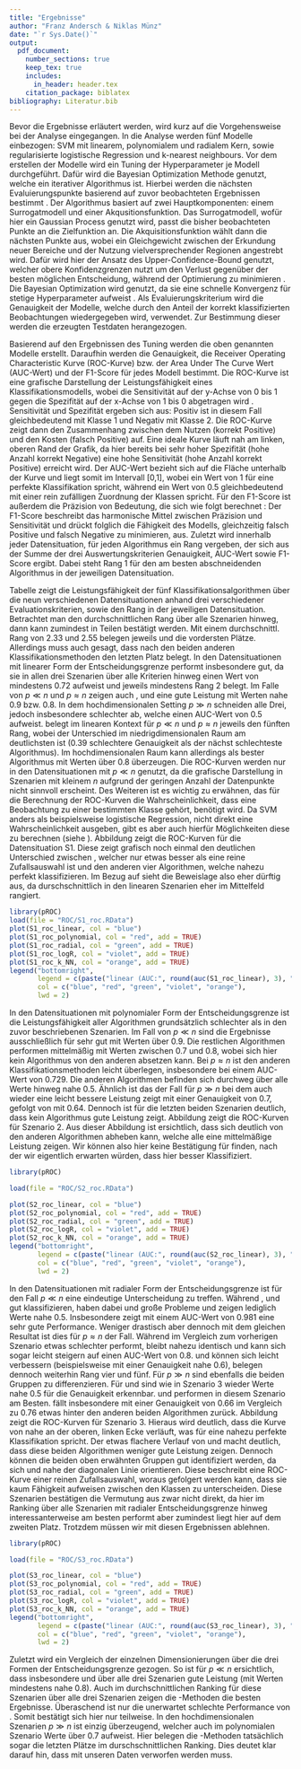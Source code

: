 ```yaml
---
title: "Ergebnisse"
author: "Franz Andersch & Niklas Münz"
date: "`r Sys.Date()`"
output: 
  pdf_document:
    number_sections: true
    keep_tex: true
    includes:
      in_header: header.tex
    citation_package: biblatex
bibliography: Literatur.bib
---
```

\subsection{Vorgehensweise bei der Analyse}
Bevor die Ergebnisse erläutert werden, wird kurz auf die Vorgehensweise bei der Analyse eingegangen. In die Analyse werden fünf Modelle einbezogen: SVM mit linearem, polynomialem und radialem Kern, sowie regularisierte logistische Regression und k-nearest neighbours.\newline
Vor dem erstellen der Modelle wird ein Tuning der Hyperparameter je Modell durchgeführt. Dafür wird die Bayesian Optimization Methode genutzt, welche ein iterativer Algorithmus ist. Hierbei werden die nächsten Evaluierungspunkte basierend auf zuvor beobachteten Ergebnissen bestimmt \parencite{yangHyperparameterOptimizationMachine2020}. Der Algorithmus basiert auf zwei Hauptkomponenten: einem Surrogatmodell und einer Akqusitionsfunktion. Das Surrogatmodell, wofür hier ein Gaussian Process genutzt wird, passt die bisher beobachteten Punkte an die Zielfunktion an. Die Akquisitionsfunktion wählt dann die nächsten Punkte aus, wobei ein Gleichgewicht zwischen der Erkundung neuer Bereiche und der Nutzung vielversprechender Regionen angestrebt wird. Dafür wird hier der Ansatz des Upper-Confidence-Bound genutzt, welcher obere Konfidenzgrenzen nutzt um den Verlust gegenüber der besten möglichen Entscheidung, während der Optimierung zu minimieren \parencite{snoekPracticalBayesianOptimization2012}.
\begin{align}
a_{UCB}(\mathbf{x};~\left\{\mathbf{x}_n,y_n\right\},\theta) = \mu(\mathbf{x};~\left\{\mathbf{x}_n,y_n\right\},\theta) + k \sigma(\mathbf{x};~\left\{\mathbf{x}_n,y_n\right\},\theta)
\end{align}
Die Bayesian Optimization wird genutzt, da sie eine schnelle Konvergenz für stetige Hyperparameter aufweist \parencite{yangHyperparameterOptimizationMachine2020}. Als Evaluierungskriterium wird die Genauigkeit der Modelle, welche durch den Anteil der korrekt klassifizierten Beobachtungen wiedergegeben wird, verwendet. Zur Bestimmung dieser werden die erzeugten Testdaten herangezogen.

Basierend auf den Ergebnissen des Tuning werden die oben genannten Modelle erstellt. Daraufhin werden die Genauigkeit, die Receiver Operating Characteristic Kurve (ROC-Kurve) bzw. der Area Under The Curve Wert (AUC-Wert) und der F1-Score für jedes Modell bestimmt.\newline
Die ROC-Kurve ist eine grafische Darstellung der Leistungsfähigkeit eines Klassifikationsmodells, wobei die Sensitivität auf der y-Achse von 0 bis 1 gegen die Spezifität auf der x-Achse von 1 bis 0 abgetragen wird \parencite{fawcettIntroductionROCAnalysis2006}. Sensitivität und Spezifität ergeben sich aus:
\begin{align}
Sensitivität=\frac{korrekt~Positiv}{korrekt~Positiv~+~falsch~Negativ}
\end{align}
\begin{align}
Spezifität=\frac{korrekt~Negativ}{falsch~Positiv~+~korrekt~Negativ}
\end{align}
Positiv ist in diesem Fall gleichbedeutend mit Klasse 1 und Negativ mit Klasse 2. Die ROC-Kurve zeigt dann den Zusammenhang zwischen dem Nutzen (korrekt Positive) und den Kosten (falsch Positive) auf. Eine ideale Kurve läuft nah am linken, oberen Rand der Grafik, da hier bereits bei sehr hoher Spezifität (hohe Anzahl korrekt Negative) eine hohe Sensitivität (hohe Anzahl korrekt Positive) erreicht wird.  Der AUC-Wert bezieht sich auf die Fläche unterhalb der Kurve und liegt somit im Intervall [0,1], wobei ein Wert von 1 für eine perfekte Klassifikation spricht, während ein Wert von 0.5 gleichbedeutend mit einer rein zufälligen Zuordnung der Klassen spricht.\newline
Für den F1-Score ist außerdem die Präzision von Bedeutung, die sich wie folgt berechnet \parencite{fawcettIntroductionROCAnalysis2006}:
\begin{align}
Präzision=\frac{korrekt~Positiv}{korrekt~Positiv~+~falsch~Positiv}
\end{align}
Der F1-Score beschreibt das harmonische Mittel zwischen Präzision und Sensitivität und drückt folglich die Fähigkeit des Modells, gleichzeitig falsch Positive und falsch Negative zu minimieren, aus.
\begin{align}
F1\text{-}Score=\frac{2}{1/Präzision~+~1/Sensitivität}
\end{align}\newline
Zuletzt wird innerhalb jeder Datensituation, für jeden Algorithmus ein Rang vergeben, der sich aus der Summe der drei Auswertungskriterien Genauigkeit, AUC-Wert sowie F1-Score ergibt. Dabei steht Rang 1 für den am besten abschneidenden Algorithmus in der jeweiligen Datensituation.

\subsection{Darstellung der Ergebnisse}
Tabelle \ref{tab:TabVergleich} zeigt die Leistungsfähigkeit der fünf Klassifikationsalgorithmen über die neun verschiedenen Datensituationen anhand drei verschiedener Evaluationskriterien, sowie den Rang in der jeweiligen Datensituation.\newline
Betrachtet man den durchschnittlichen Rang über alle Szenarien hinweg, dann kann \textbf{H1} zumindest in Teilen bestätigt werden. Mit einem durchschnittl. Rang von 2.33 und 2.55 belegen jeweils \textit{SVM-P} und \textit{SVM-R} die vordersten Plätze. Allerdings muss auch gesagt, dass \textit{SVM-L} nach den beiden anderen Klassifikationsmethoden den letzten Platz belegt.
\afterpage{
\clearpage
\begin{landscape}

```r
library(gridExtra)
library(knitr)
library(xtable)

load(file = "Tabellen/Tabellen_S1_S4_S7.RData")
load(file = "Tabellen/Tabellen_S2_S5_S8.RData")
load(file = "Tabellen/Tabellen_S3_S6_S9.RData")

cat(
  "\\begin{table}[h]",
  "\\centering",
  "\\begin{tabular}{|c|c|c|c|}",
  "\\hline\n",
  "& \\textbf{linear} & \\textbf{polynomial} & \\textbf{radial} \\\\",
  "\\hline",
  # p << n
  "\\multirow{5}{*}{\\textbf{$p \\ll n$}} & ",
  kable(S1_Tabelle, format = "latex", booktabs = TRUE, linesep = "", row.names = TRUE), " & ",
  kable(S2_Tabelle, format = "latex", booktabs = TRUE, linesep = "", row.names = TRUE), " & ",
  kable(S3_Tabelle, format = "latex", booktabs = TRUE, linesep = "", row.names = TRUE), " \\\\",
  "\\hline",
  # p = n
  "\\multirow{5}{*}{\\textbf{$p \\approx n$}} & ",
  kable(S4_Tabelle, format = "latex", booktabs = TRUE, linesep = "", row.names = TRUE), " & ",
  kable(S5_Tabelle, format = "latex", booktabs = TRUE, linesep = "", row.names = TRUE), " & ",
  kable(S6_Tabelle, format = "latex", booktabs = TRUE, linesep = "", row.names = TRUE), " \\\\",
  "\\hline",
  # p >> n
  "\\multirow{5}{*}{\\textbf{$p \\gg n$}} & ",
  kable(S7_Tabelle, format = "latex", booktabs = TRUE, linesep = "", row.names = TRUE), " & ",
  kable(S8_Tabelle, format = "latex", booktabs = TRUE, linesep = "", row.names = TRUE), " & ",
  kable(S9_Tabelle, format = "latex", booktabs = TRUE, linesep = "", row.names = TRUE), " \\\\",
  "\\hline",
  "\\end{tabular}",
  "\\caption{Vergleich der Modelle}",
  "\\label{tab:TabVergleich}",
  "\\end{table}"
)

```

\end{landscape}
\clearpage
}
\newline In den Datensituationen mit linearer Form der Entscheidungsgrenze performt insbesondere \textit{logR} gut, da sie in allen drei Szenarien über alle Kriterien hinweg einen Wert von mindestens 0.72 aufweist und jeweils mindestens Rang 2 belegt. Im Falle von $p \ll n$ und $p \approx n$ zeigen auch \textit{SVM-L}, \textit{SVM-P} und \textit{SVM-R} eine gute Leistung mit Werten nahe 0.9 bzw. 0.8. In dem hochdimensionalen Setting $p \gg n$ schneiden alle Drei, jedoch insbesondere \textit{SVM-R} schlechter ab, welche einen AUC-Wert von 0.5 aufweist. \textit{K-NN} belegt im linearen Kontext für $p \ll n$ und $p \approx n$ jeweils den fünften Rang, wobei der Unterschied im niedrigdimensionalen Raum am deutlichsten ist (0.39 schlechtere Genauigkeit als der nächst schlechteste Algorithmus). Im hochdimensionalen Raum kann \textit{K-NN} allerdings als bester Algorithmus mit Werten über 0.8 überzeugen.\newline
Die ROC-Kurven werden nur in den Datensituationen mit $p \ll n$ genutzt, da die grafische Darstellung in Szenarien mit kleinem $n$ aufgrund der geringen Anzahl der Datenpunkte nicht sinnvoll erscheint. Des Weiteren ist es wichtig zu erwähnen, das für die Berechnung der ROC-Kurven die Wahrscheinlichkeit, dass eine Beobachtung zu einer bestimmten Klasse gehört, benötigt wird. Da SVM anders als beispielsweise logistische Regression, nicht direkt eine Wahrscheinlichkeit ausgeben, gibt es aber auch hierfür Möglichkeiten diese zu berechnen (siehe \cite{plattProbabilisticOutputsSupport2000}).\newline
Abbildung \ref{fig:S1ROC} zeigt die ROC-Kurven für die Datensituation S1. Diese zeigt grafisch noch einmal den deutlichen Unterschied zwischen \textit{K-NN}, welcher nur etwas besser als eine reine Zufallsauswahl ist und den anderen vier Algorithmen, welche nahezu perfekt klassifizieren. Im Bezug auf \textbf{H2} sieht die Beweislage also eher dürftig aus, da \textit{SVM-L} durschschnittlich in den linearen Szenarien eher im Mittelfeld rangiert.

```r
library(pROC)
load(file = "ROC/S1_roc.RData")
plot(S1_roc_linear, col = "blue")
plot(S1_roc_polynomial, col = "red", add = TRUE)
plot(S1_roc_radial, col = "green", add = TRUE)
plot(S1_roc_logR, col = "violet", add = TRUE)
plot(S1_roc_k_NN, col = "orange", add = TRUE)
legend("bottomright",
       legend = c(paste("linear (AUC:", round(auc(S1_roc_linear), 3), ")"), paste("polynomial (AUC:", round(auc(S1_roc_polynomial), 3), ")"), paste("radial (AUC:", round(auc(S1_roc_radial),3 ), ")"), paste("logR (AUC:", round(auc(S1_roc_logR), 3), ")"), paste("k_NN (AUC:", round(auc(S1_roc_k_NN), 3), ")")),
       col = c("blue", "red", "green", "violet", "orange"),
       lwd = 2)
```

In den Datensituationen mit polynomialer Form der Entscheidungsgrenze ist die Leistungsfähigkeit aller Algorithmen grundsätzlich schlechter als in den zuvor beschriebenen Szenarien. Im Fall von $p \ll n$ sind die Ergebnisse ausschließlich für \textit{SVM-R} sehr gut mit Werten über 0.9. Die restlichen Algorithmen performen mittelmäßig mit Werten zwischen 0.7 und 0.8, wobei sich hier kein Algorithmus von den anderen absetzen kann. Bei $p \approx n$ ist \textit{K-NN} den anderen Klassifikationsmethoden leicht überlegen, insbesondere bei einem AUC-Wert von 0.729. Die anderen Algorithmen befinden sich durchweg über alle Werte hinweg nahe 0.5. Ähnlich ist das der Fall für $p \gg n$ bei dem auch wieder \textit{K-NN} eine leicht bessere Leistung zeigt mit einer Genauigkeit von 0.7, gefolgt von \textit{LogR} mit 0.64. Dennoch ist für die letzten beiden Szenarien deutlich, dass kein Algorithmus gute Leistung zeigt.\newline
Abbildung \ref{fig:S2ROC} zeigt die ROC-Kurven für Szenario 2. Aus dieser Abbildung ist ersichtlich, dass sich \textit{SVM-R} deutlich von den anderen Algorithmen abheben kann, welche alle eine mittelmäßige Leistung zeigen. Wir können also hier keine Bestätigung für \textbf{H2} finden, nach der wir eigentlich erwarten würden, dass \textit{SVM-P} hier besser Klassifiziert. 

```r
library(pROC)

load(file = "ROC/S2_roc.RData")

plot(S2_roc_linear, col = "blue")
plot(S2_roc_polynomial, col = "red", add = TRUE)
plot(S2_roc_radial, col = "green", add = TRUE)
plot(S2_roc_logR, col = "violet", add = TRUE)
plot(S2_roc_k_NN, col = "orange", add = TRUE)
legend("bottomright",
       legend = c(paste("linear (AUC:", round(auc(S2_roc_linear), 3), ")"), paste("polynomial (AUC:", round(auc(S2_roc_polynomial), 3), ")"), paste("radial (AUC:", round(auc(S2_roc_radial), 3), ")"), paste("logR (AUC:", round(auc(S2_roc_logR), 3), ")"), paste("k_NN (AUC:", round(auc(S2_roc_k_NN), 3), ")")),
       col = c("blue", "red", "green", "violet", "orange"),
       lwd = 2)
```

In den Datensituationen mit radialer Form der Entscheidungsgrenze ist für den Fall $p \ll n$ eine eindeutige Unterscheidung zu treffen. Während \textit{SVM-P}, \textit{SVM-R} und \textit{K-NN} gut klassifizieren, haben dabei \textit{SVM-L} und \textit{LogR} große Probleme und zeigen lediglich Werte nahe 0.5. Insbesondere \textit{SVM-P} zeigt mit einem AUC-Wert von 0.981 eine sehr gute Performance. Weniger drastisch aber dennoch mit dem gleichen Resultat ist dies für $p \approx n$ der Fall. Während \textit{SVM-P} im Vergleich zum vorherigen Szenario etwas schlechter performt, bleibt \textit{SVM-R} nahezu identisch und \textit{K-NN} kann sich sogar leicht steigern auf einen AUC-Wert von 0.8. \textit{SVM-L} und \textit{LogR} können sich leicht verbessern (beispielsweise mit einer Genauigkeit nahe 0.6), belegen dennoch weiterhin Rang vier und fünf. Für $p \gg n$ sind ebenfalls die beiden Gruppen zu differenzieren. Für \textit{SVM-L} und \textit{LogR} sind wie in Szenario 3 wieder Werte nahe 0.5 für die Genauigkeit erkennbar. \textit{SVM-P} und \textit{K-NN} performen in diesem Szenario am Besten. \textit{SVM-R} fällt insbesondere mit einer Genauigkeit von 0.66 im Vergleich zu 0.76 etwas hinter den anderen beiden Algorithmen zurück.\newline
Abbildung \ref{fig:S3ROC} zeigt die ROC-Kurven für Szenario 3. Hieraus wird deutlich, dass die Kurve von \textit{SVM-P} nahe an der oberen, linken Ecke verläuft, was für eine nahezu perfekte Klassifikation spricht. Der etwas flachere Verlauf von \textit{SVM-R} und \textit{K-NN} macht deutlich, dass diese beiden Algorithmen weniger gute Leistung zeigen. Dennoch können die beiden oben erwähnten Gruppen gut identifiziert werden, da sich \textit{SVM-L} und \textit{LogR} nahe der diagonalen Linie orientieren. Diese beschreibt eine ROC-Kurve einer reinen Zufallsauswahl, woraus gefolgert werden kann, dass sie kaum Fähigkeit aufweisen zwischen den Klassen zu unterscheiden. Diese Szenarien bestätigen die Vermutung aus \textbf{H2} zwar nicht direkt, da hier im Ranking über alle Szenarien mit radialer Entscheidungsgrenze hinweg interessanterweise \textit{SVM-P} am besten performt aber zumindest liegt hier \textit{SVM-R} auf dem zweiten Platz. Trotzdem müssen wir mit diesen Ergebnissen \textbf{H2} ablehnen.

```r
library(pROC)

load(file = "ROC/S3_roc.RData")

plot(S3_roc_linear, col = "blue")
plot(S3_roc_polynomial, col = "red", add = TRUE)
plot(S3_roc_radial, col = "green", add = TRUE)
plot(S3_roc_logR, col = "violet", add = TRUE)
plot(S3_roc_k_NN, col = "orange", add = TRUE)
legend("bottomright",
       legend = c(paste("linear (AUC:", round(auc(S3_roc_linear), 3), ")"), paste("polynomial (AUC:", round(auc(S3_roc_polynomial), 3), ")"), paste("radial (AUC:", round(auc(S3_roc_radial), 3), ")"), paste("logR (AUC:", round(auc(S3_roc_logR), 3), ")"), paste("k_NN (AUC:", round(auc(S3_roc_k_NN), 3), ")")),
       col = c("blue", "red", "green", "violet", "orange"),
       lwd = 2)
```
\begin{figure}[htb]
\begin{minipage}{0.48\linewidth}
\centering
\includegraphics{Ergebnisse_files/figure-latex/S1ROC-1.pdf}
\caption{ROC-Kurven Szenario 1}
\label{fig:S1ROC}
\end{minipage}
\hfill
\begin{minipage}{0.48\linewidth}
\centering
\includegraphics{Ergebnisse_files/figure-latex/S2ROC-1.pdf}
\caption{ROC-Kurven Szenario 2}
\label{fig:S2ROC}
\end{minipage}
\vspace*{0.5cm}\newline
\begin{minipage}{\linewidth}
\centering
\includegraphics[width=0.48\linewidth]{Ergebnisse_files/figure-latex/S3ROC-1.pdf}
\caption{ROC-Kurven Szenario 3}
\label{fig:S3ROC}
\end{minipage}
\end{figure}
Zuletzt wird ein Vergleich der einzelnen Dimensionierungen über die drei Formen der Entscheidungsgrenze gezogen. So ist für $p \ll n$ ersichtlich, dass insbesondere \textit{SVM-P} und \textit{SVM-R} über alle drei Szenarien gute Leistung (mit Werten mindestens nahe 0.8). Auch im durchschnittlichen Ranking für diese Szenarien  über alle drei Szenarien zeigen die \textit{SVM}-Methoden die besten Ergebnisse. Überaschend ist nur die unerwartet schlechte Performance von \textit{K-NN}. Somit bestätigt sich \textbf{H3} hier nur teilweise. In den hochdimensionalen Szenarien $p \gg n$ ist einzig \textit{K-NN} überzeugend, welcher auch im polynomialen Szenario Werte über 0.7 aufweist. Hier belegen die \textit{SVM}-Methoden tatsächlich sogar die letzten Plätze im durschschnittlichen Ranking. Dies deutet klar darauf hin, dass \textbf{H4} mit unseren Daten verworfen werden muss.
